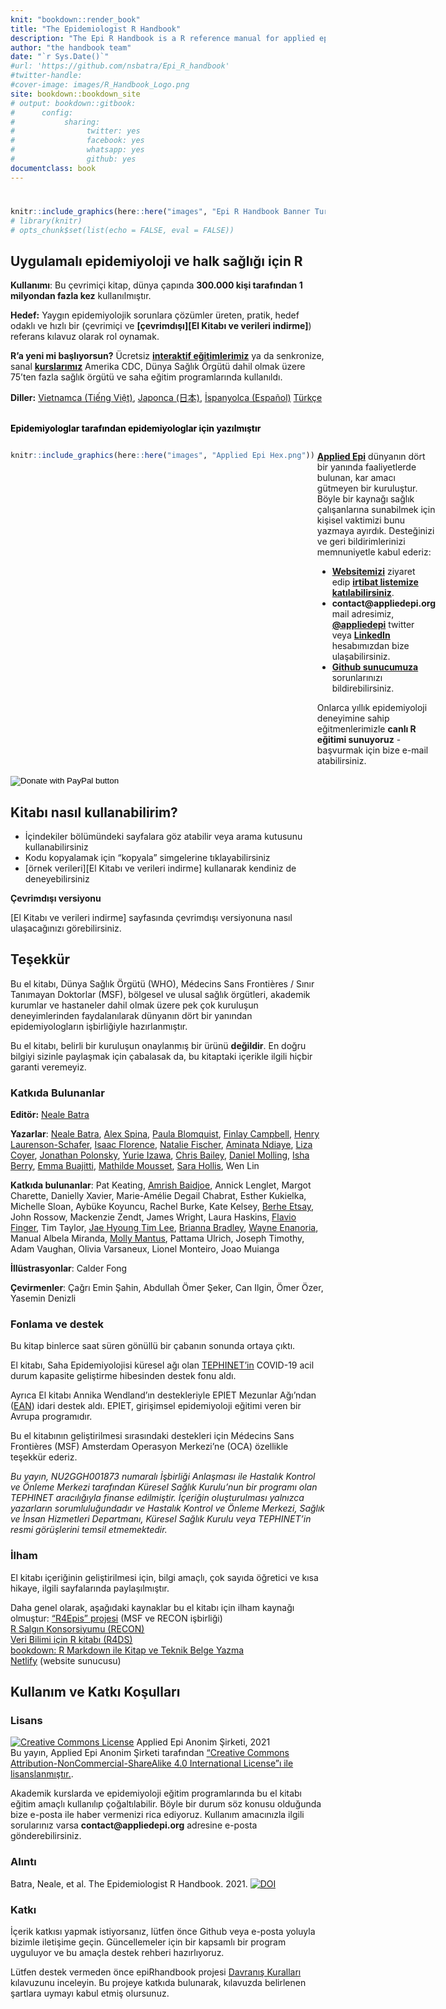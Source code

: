 ```yaml
---
knit: "bookdown::render_book"
title: "The Epidemiologist R Handbook"  
description: "The Epi R Handbook is a R reference manual for applied epidemiology and public health."
author: "the handbook team"
date: "`r Sys.Date()`"
#url: 'https://github.com/nsbatra/Epi_R_handbook'
#twitter-handle: 
#cover-image: images/R_Handbook_Logo.png
site: bookdown::bookdown_site
# output: bookdown::gitbook:
#      config:
#           sharing:
#                twitter: yes
#                facebook: yes
#                whatsapp: yes
#                github: yes
documentclass: book
---
```







#  {-}

```r
knitr::include_graphics(here::here("images", "Epi R Handbook Banner Turkish Rehberi.png"))
# library(knitr)
# opts_chunk$set(list(echo = FALSE, eval = FALSE))
```

<meta name="description" content="The Epi R Handbook is an R reference manual for applied epidemiology and public health.">

<meta http-equiv="Content-Type" content="text/html; charset=utf-8">

<!-- <span style="color: red;">**THIS IS A DRAFT.  REVIEWERS GIVE FEEDBACK AT THIS [LINK](https://forms.gle/4RNdRRLGx67xW9yq9)**.</span> -->

<!-- <span style="color: darkgreen;">**DO YOU LIKE THIS HANDBOOK? SHOULD SOMETHING BE CHANGED? PLEASE TELL US!**</span> -->

<!-- <form target="_blank" action="https://forms.gle/A5SnRVws7tPD15Js9"> -->
<!--     <input type="submit" value="FEEDBACK" /> -->
<!-- </form> -->



<!-- ======================================================= -->
<!-- ## An R reference manual for applied epidemiology and public health {.unnumbered} -->


<!-- <span style="color: brown;">**The Epi R Handbook is an R reference manual for applied epidemiology and public health.**</span> -->

<!-- ## About this handbook   -->

## Uygulamalı epidemiyoloji ve halk sağlığı için R {-}  

**Kullanımı**: Bu çevrimiçi kitap, dünya çapında **300.000 kişi tarafından 1 milyondan fazla kez** kullanılmıştır.

**Hedef:** Yaygın epidemiyolojik sorunlara çözümler üreten, pratik, hedef odaklı ve hızlı bir (çevrimiçi ve **[çevrimdışı][El Kitabı ve verileri indirme]**) referans kılavuz olarak rol oynamak.

**R'a yeni mi başlıyorsun?** Ücretsiz **[interaktif eğitimlerimiz](https://www.appliedepi.org/tutorial/)** ya da senkronize, sanal **[kurslarımız](https://www.appliedepi.org/live/)** Amerika CDC, Dünya Sağlık Örgütü dahil olmak üzere 75'ten fazla sağlık örgütü ve saha eğitim programlarında kullanıldı.  

**Diller:** [Vietnamca (Tiếng Việt)](https://epirhandbook.com/vn/), [Japonca (日本)](https://epirhandbook.com/jp/), [İspanyolca (Español)](https://epirhandbook.com/es/) [Türkçe](https://epirhandbook.com/tr/)  


<!-- * Use practical epi examples - cleaning case linelists, making transmission chains and epidemic curves, automated reports and dashboards, modeling incidence and making projections, demographic pyramids and rate standardization, record matching, outbreak detection, survey analysis, survival analysis, GIS basics, contact tracing, phylogenetic trees...   -->



<!-- **How is this different than other R books?**   -->

<!-- * It is community-driven - *written for epidemiologists by epidemiologists* in their spare time and leveraging experience in local, national, academic, and emergency settings   -->

<!-- Dual-column created based on the rmarkdown cookbook here: https://bookdown.org/yihui/rmarkdown-cookbook/multi-column.html -->

<!-- <form target="_blank" action="https://www.paypal.com/donate?hosted_button_id=YTEZELC8VBXV6"> -->
<!--     <input type="submit" value="Donate to maintain this resource" /> -->
<!-- </form> -->

<br>
<span style="color: black;">**Epidemiyologlar tarafından epidemiyologlar için yazılmıştır**</span>

:::: {style="display: flex;"}

::: {}
```r
knitr::include_graphics(here::here("images", "Applied Epi Hex.png"))
```
:::


::: {.col data-latex="{0.05\textwidth}"}
\ 
<!-- an empty Div (with a white space), serving as
a column separator -->
:::

::: {}

**[Applied Epi](http://www.appliedepi.org)** dünyanın dört bir yanında faaliyetlerde bulunan, kar amacı gütmeyen bir kuruluştur. Böyle bir kaynağı sağlık çalışanlarına sunabilmek için kişisel vaktimizi bunu yazmaya ayırdık. Desteğinizi ve geri bildirimlerinizi memnuniyetle kabul ederiz:  

* **[Websitemizi](http://www.appliedepi.org)** ziyaret edip **[irtibat listemize katılabilirsiniz](https://forms.gle/9awNd8syypTSYUsn7)**.
* **contact@appliedepi.org** mail adresimiz, **[\@appliedepi](https://twitter.com/appliedepi)** twitter veya **[LinkedIn](www.linkedin.com/company/appliedepi)** hesabımızdan bize ulaşabilirsiniz.  
* **[Github sunucumuza](https://github.com/appliedepi/epiRhandbook_eng)** sorunlarınızı bildirebilirsiniz. 

Onlarca yıllık epidemiyoloji deneyimine sahip eğitmenlerimizle **canlı R eğitimi sunuyoruz** - başvurmak için bize e-mail atabilirsiniz.
:::

::::


<form target="_blank" action="https://www.paypal.com/donate" method="post" target="_top">
<input type="hidden" name="hosted_button_id" value="YTEZELC8VBXV6" />
<input type="image" src="https://github.com/appliedepi/epiRhandbook_eng/raw/master/images/donate_button_long.png" border="0" name="submit" title="PayPal - The safer, easier way to pay online!" alt="Donate with PayPal button" />
<img alt="" border="0" src="https://www.paypal.com/en_US/i/scr/pixel.gif" />
</form>



<!-- ======================================================= -->
## Kitabı nasıl kullanabilirim? {-} 

* İçindekiler bölümündeki sayfalara göz atabilir veya arama kutusunu kullanabilirsiniz
* Kodu kopyalamak için "kopyala" simgelerine tıklayabilirsiniz
* [örnek verileri][El Kitabı ve verileri indirme] kullanarak kendiniz de deneyebilirsiniz  

**Çevrimdışı versiyonu**  

[El Kitabı ve verileri indirme] sayfasında çevrimdışı versiyonuna nasıl ulaşacağınızı görebilirsiniz.  



<!-- ======================================================= -->
## Teşekkür {-}  

Bu el kitabı, Dünya Sağlık Örgütü (WHO), Médecins Sans Frontières / Sınır Tanımayan Doktorlar (MSF), bölgesel ve ulusal sağlık örgütleri, akademik kurumlar ve hastaneler dahil olmak üzere pek çok kuruluşun deneyimlerinden faydalanılarak dünyanın dört bir yanından epidemiyologların işbirliğiyle hazırlanmıştır.

Bu el kitabı, belirli bir kuruluşun onaylanmış bir ürünü **değildir**. En doğru bilgiyi sizinle paylaşmak için çabalasak da, bu kitaptaki içerikle ilgili hiçbir garanti veremeyiz. 


### Katkıda Bulunanlar {-}  

**Editör:** [Neale Batra](https://www.linkedin.com/in/neale-batra/) 

**Yazarlar**: [Neale Batra](https://www.linkedin.com/in/neale-batra/), [Alex Spina](https://github.com/aspina7), [Paula Blomquist](https://www.linkedin.com/in/paula-bianca-blomquist-53188186/), [Finlay Campbell](https://github.com/finlaycampbell), [Henry Laurenson-Schafer](https://github.com/henryls1), [Isaac Florence](www.Twitter.com/isaacatflorence), [Natalie Fischer](https://www.linkedin.com/in/nataliefischer211/), [Aminata Ndiaye](https://twitter.com/aminata_fadl), [Liza Coyer]( https://www.linkedin.com/in/liza-coyer-86022040/), [Jonathan Polonsky](https://twitter.com/jonny_polonsky), [Yurie Izawa](https://ch.linkedin.com/in/yurie-izawa-a1590319), [Chris Bailey](https://twitter.com/cbailey_58?lang=en), [Daniel Molling](https://www.linkedin.com/in/daniel-molling-4005716a/), [Isha Berry](https://twitter.com/ishaberry2), [Emma Buajitti](https://twitter.com/buajitti), [Mathilde Mousset](https://mathildemousset.wordpress.com/research/), [Sara Hollis](https://www.linkedin.com/in/saramhollis/), Wen Lin  

**Katkıda bulunanlar**: Pat Keating,  [Amrish Baidjoe](https://twitter.com/Ammer_B), Annick Lenglet, Margot Charette, Danielly Xavier, Marie-Amélie Degail Chabrat, Esther Kukielka, Michelle Sloan, Aybüke Koyuncu, Rachel Burke, Kate Kelsey, [Berhe Etsay](https://www.linkedin.com/in/berhe-etsay-5752b1154/), John Rossow, Mackenzie Zendt, James Wright, Laura Haskins, [Flavio Finger](ffinger.github.io), Tim Taylor, [Jae Hyoung Tim Lee](https://www.linkedin.com/in/jaehyoungtlee/), [Brianna Bradley](https://www.linkedin.com/in/brianna-bradley-bb8658155), [Wayne Enanoria](https://www.linkedin.com/in/wenanoria), Manual Albela Miranda, [Molly Mantus](https://www.linkedin.com/in/molly-mantus-174550150/), Pattama Ulrich, Joseph Timothy, Adam Vaughan, Olivia Varsaneux, Lionel Monteiro, Joao Muianga  

**İllüstrasyonlar**: Calder Fong  

**Çevirmenler**: Çağrı Emin Şahin, Abdullah Ömer Şeker, Can Ilgin, Ömer Özer, Yasemin Denizli  

<!-- **Yazı işleri müdürü:** Neale Batra  -->

<!-- **Proje ana ekibi:** Neale Batra, Alex Spina, Amrish Baidjoe, Pat Keating, Henry Laurenson-Schafer, Finlay Campbell   -->

<!-- **Yazarlar**: Neale Batra, Alex Spina, Paula Blomquist, Finlay Campbell, Henry Laurenson-Schafer, [Isaac Florence](www.Twitter.com/isaacatflorence), Natalie Fischer, Aminata Ndiaye, Liza Coyer, Jonathan Polonsky, Yurie Izawa, Chris Bailey, Daniel Molling, Isha Berry, Emma Buajitti, Mathilde Mousset, Sara Hollis, Wen Lin   -->

<!-- **Redaksiyon**: Pat Keating, Mathilde Mousset, Annick Lenglet, Margot Charette, Isha Berry, Paula Blomquist, Natalie Fischer, Daniely Xavier, Esther Kukielka, Michelle Sloan, Aybüke Koyuncu, Rachel Burke, Daniel Molling, Kate Kelsey, Berhe Etsay, John Rossow, Mackenzie Zendt, James Wright, Wayne Enanoria, Laura Haskins, Flavio Finger, Tim Taylor, Jae Hyoung Tim Lee, Brianna Bradley, Manual Albela Miranda, Molly Mantus, Priscilla Spencer, Pattama Ulrich, Joseph Timothy, Adam Vaughan, Olivia Varsaneux, Lionel Monteiro, Joao Muianga   -->


### Fonlama ve destek {-}  

Bu kitap binlerce saat süren gönüllü bir çabanın sonunda ortaya çıktı. 

El kitabı, Saha Epidemiyolojisi küresel ağı olan [TEPHINET'in](https://www.tephinet.org/) COVID-19 acil durum kapasite geliştirme hibesinden destek fonu aldı.

Ayrıca El kitabı Annika Wendland'ın destekleriyle EPIET Mezunlar Ağı'ndan ([EAN](https://epietalumni.net/)) idari destek aldı. EPIET, girişimsel epidemiyoloji eğitimi veren bir Avrupa programıdır.

Bu el kitabının geliştirilmesi sırasındaki destekleri için Médecins Sans Frontières (MSF) Amsterdam Operasyon Merkezi'ne (OCA) özellikle teşekkür ederiz. 


*Bu yayın, NU2GGH001873 numaralı İşbirliği Anlaşması ile Hastalık Kontrol ve Önleme Merkezi tarafından Küresel Sağlık Kurulu'nun bir programı olan TEPHINET aracılığıyla finanse edilmiştir. İçeriğin oluşturulması yalnızca yazarların sorumluluğundadır ve Hastalık Kontrol ve Önleme Merkezi, Sağlık ve İnsan Hizmetleri Departmanı, Küresel Sağlık Kurulu veya TEPHINET'in resmi görüşlerini temsil etmemektedir.*



### İlham {-}  

El kitabı içeriğinin geliştirilmesi için, bilgi amaçlı, çok sayıda öğretici ve kısa hikaye, ilgili sayfalarında paylaşılmıştır. 

Daha genel olarak, aşağıdaki kaynaklar bu el kitabı için ilham kaynağı olmuştur:
["R4Epis" projesi](https://r4epis.netlify.app/) (MSF ve RECON işbirliği)  
[R Salgın Konsorsiyumu (RECON)](https://www.repidemicsconsortium.org/)  
[Veri Bilimi için R kitabı (R4DS)](https://r4ds.had.co.nz/)  
[bookdown: R Markdown ile Kitap ve Teknik Belge Yazma](https://bookdown.org/yihui/bookdown/)  
[Netlify](https://www.netlify.com) (website sunucusu)  


<!-- ### Görseller {-}   -->

<!-- Images in logo from US CDC Public Health Image Library) include [2013 Yemen looking for mosquito breeding sites](https://phil.cdc.gov/Details.aspx?pid=19623), [Ebola virus](https://phil.cdc.gov/Details.aspx?pid=23186), and [Survey in Rajasthan](https://phil.cdc.gov/Details.aspx?pid=19838).   -->


## Kullanım ve Katkı Koşulları {-}  

### Lisans {.unnumbered} 

<a rel="license" href="http://creativecommons.org/licenses/by-nc-sa/4.0/"><img alt="Creative Commons License" style="border-width:0" src="https://i.creativecommons.org/l/by-nc-sa/4.0/88x31.png" /></a> Applied Epi Anonim Şirketi, 2021 <br />Bu yayın, Applied Epi Anonim Şirketi tarafından <a rel="license" href="http://creativecommons.org/licenses/by-nc-sa/4.0/">"Creative Commons Attribution-NonCommercial-ShareAlike 4.0 International License"ı ile lisanslanmıştır.</a>.


Akademik kurslarda ve epidemiyoloji eğitim programlarında bu el kitabı eğitim amaçlı kullanılıp çoğaltılabilir. Böyle bir durum söz konusu olduğunda bize e-posta ile haber vermenizi rica ediyoruz. Kullanım amacınızla ilgili sorularınız varsa **contact@appliedepi.org** adresine e-posta gönderebilirsiniz.


### Alıntı {.unnumbered}

Batra, Neale, et al. The Epidemiologist R Handbook. 2021.  <a rel="license" href="https://zenodo.org/badge/231610102.svg"><img alt="DOI" style="border-width:0" src="https://zenodo.org/badge/231610102.svg" /></a><br />

### Katkı {.unnumbered}  

İçerik katkısı yapmak istiyorsanız, lütfen önce Github veya e-posta yoluyla bizimle iletişime geçin. Güncellemeler için bir kapsamlı bir program uyguluyor ve bu amaçla destek rehberi hazırlıyoruz.

Lütfen destek vermeden önce epiRhandbook projesi [Davranış Kuralları](https://contributor-covenant.org/version/2/0/CODE_OF_CONDUCT.html) kılavuzunu inceleyin. Bu projeye katkıda bulunarak, kılavuzda belirlenen şartlara uymayı kabul etmiş olursunuz.